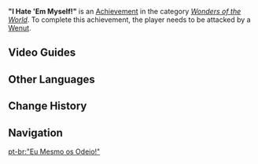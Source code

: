 {{Achievement Infobox
|title        = 
|id           = 81299
|order id     = 1286
|category     = Wonders of the World
|description  = Be attacked by a [[Wenut]] for the first time.
|requirements = 
|primogems    = 5
|tracking     = 
|topic        = Wenut
|type         = Exploration
|hidden       = 1
}}
'''"I Hate 'Em Myself!"''' is an [[Achievement]] in the category ''[[Wonders of the World]]''. To complete this achievement, the player needs to be attacked by a [[Wenut]].
<!--
==Gameplay Notes==
* 

==Trivia==
* 

==Gallery==
{{Preview
|size=300px
|file=
|caption=
}}

==Video Guides==
{{EVT
|video1   = 
|caption1 = 
}}
-->
==Video Guides==
{{EVT
|video1   = https://youtu.be/gmbB9Bz4TBU
|caption1 = Hidden Achievement: I Hate 'Em Myself!
}}
==Other Languages==
{{Other Languages
|en      = "I Hate 'Em Myself!"
|zhs     = 「我也讨厌沙虫！」
|zhs_rm  = "Wǒ Yě Tǎoyàn Shāchóng!"
|zht     = 「我也討厭沙蟲！」
|zht_rm  = "Wǒ Yě Tǎoyàn Shāchóng!"
|zh_tl   = "I Hate Sandworms Too!"
|ja      = 「{{MC|m=俺|f=私}}もウェネトが大っ嫌い！」
|ja_rm   = "{{MC|m=Ore|f=Watashi}} mo Weneto ga Daikkirai!"
|ja_tl   = "I Hate Wenut Too!"
|ko      = 「나도 모래 벌레가 싫어!」
|ko_tl   = "I Hate the Sand Worms Too!"
|es      = ¡Qué asco, un gusano!
|es_tl   = How Gross, a Worm!
|fr      = « Moi aussi, je les déteste ! »
|fr_tl   = "I Hate Them Too!"
|ru      = «Я тоже ненавижу его!»
|ru_tl   = "I Also Hate It!"
|th      = "ฉันเองก็เกลียด Wenut!"
|th_rm   = "Chan Eng Ko Kliat Wenut!"
|th_tl   = "I Hate Wenut Too!"
|vi      = "Tôi Cũng Rất Ghét Wenut!"
|vi_tl   = 
|de      = „Verdammte Wenut!“
|de_tl   = 
|id      = "Aku Juga Benci Wenut!"
|id_tl   = "I Hate Wenut Too!"
|pt      = "Eu Mesmo os Odeio!"
|pt_tl   = 
|tr      = "Onlardan Nefret Ediyorum!"
|tr_tl   = "I Hate Them!"
|it      = "Quanto li odio!"
|it_tl   = "How Much I Hate Them!"
}}

==Change History==
{{Change History|3.4}}
<!--
==References==
{{Reflist}}
-->
==Navigation==
{{Achievement Navbox}}

[[pt-br:"Eu Mesmo os Odeio!"]]